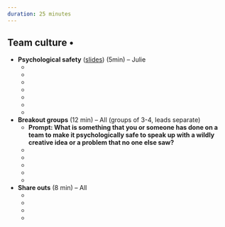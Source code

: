 ```yaml
---
duration: 25 minutes
---
```


## Team culture • 

- **Psychological safety** ([slides](https://docs.google.com/presentation/d/1TwCyf9xicLWBfPhW9HnYQH3-mHycEyVKTm38zSg4D3Q/edit?usp=sharing)) (5min) – Julie
  -  ‎
  -  
  -  
  -    
  -  
  -  
  - 
- **Breakout groups** (12 min) – All (groups of 3-4, leads separate)
  - **Prompt: What is something that you or someone has done on a team to make it psychologically safe to speak up with a wildly creative idea or a problem that no one else saw?**
  - ‎
  - 
  -  
  -   
  - 
- **Share outs** (8 min) – All
  - ‎
  - 
  -  
  -  